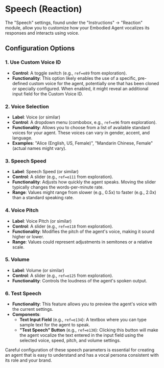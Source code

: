 # Speech (Reaction)

The "Speech" settings, found under the "Instructions" -> "Reaction" module, allow you to customize how your Embodied Agent vocalizes its responses and interacts using voice.

## Configuration Options

### 1. Use Custom Voice ID

- **Control**: A toggle switch (e.g., `ref=e89` from exploration).
- **Functionality**: This option likely enables the use of a specific, pre-defined custom voice for the agent, potentially one that has been cloned or specially configured. When enabled, it might reveal an additional input field for the Custom Voice ID.

### 2. Voice Selection

- **Label**: Voice (or similar)
- **Control**: A dropdown menu (combobox, e.g., `ref=e96` from exploration).
- **Functionality**: Allows you to choose from a list of available standard voices for your agent. These voices can vary in gender, accent, and language.
- **Examples**: "Alice (English, US, Female)", "Mandarin Chinese, Female" (actual names might vary).

### 3. Speech Speed

- **Label**: Speech Speed (or similar)
- **Control**: A slider (e.g., `ref=e111` from exploration).
- **Functionality**: Adjusts how quickly the agent speaks. Moving the slider typically changes the words-per-minute rate.
- **Range**: Values might range from slower (e.g., 0.5x) to faster (e.g., 2.0x) than a standard speaking rate.

### 4. Voice Pitch

- **Label**: Voice Pitch (or similar)
- **Control**: A slider (e.g., `ref=e118` from exploration).
- **Functionality**: Modifies the pitch of the agent's voice, making it sound higher or lower.
- **Range**: Values could represent adjustments in semitones or a relative scale.

### 5. Volume

- **Label**: Volume (or similar)
- **Control**: A slider (e.g., `ref=e125` from exploration).
- **Functionality**: Controls the loudness of the agent's spoken output.

### 6. Test Speech

- **Functionality**: This feature allows you to preview the agent's voice with the current settings.
- **Components**:
    - **Text Input Field** (e.g., `ref=e134`): A textbox where you can type sample text for the agent to speak.
    - **"Test Speech" Button** (e.g., `ref=e130`): Clicking this button will make the agent vocalize the text entered in the input field using the selected voice, speed, pitch, and volume settings.

Careful configuration of these speech parameters is essential for creating an agent that is easy to understand and has a vocal persona consistent with its role and your brand.

